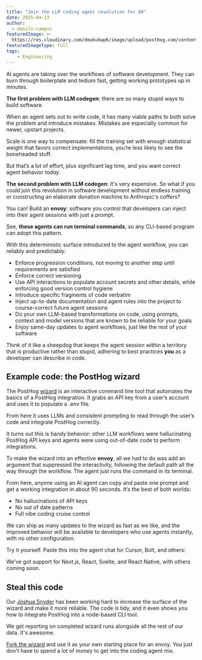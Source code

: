 ```yaml
---
title: "Join the LLM coding agent revolution for $0"
date: 2025-04-23
author:
  - danilo-campos
featuredImage: >-
  https://res.cloudinary.com/dmukukwp6/image/upload/posthog.com/contents/images/blog/posthog-engineering-blog.png
featuredImageType: full
tags:
    - Engineering
---
```



AI agents are taking over the workflows of software development. They can burn through boilerplate and tedium fast, getting working prototypes up in minutes.

**The first problem with LLM codegen**: there are so many stupid ways to build software.

When an agent sets out to write code, it has many viable paths to both solve the problem and introduce mistakes. Mistakes are especially common for newer, upstart projects.

Scale is one way to compensate: fill the training set with enough statistical weight that favors correct implementations, you’re less likely to see the boneheaded stuff.

But that’s a lot of effort, plus significant lag time, and you want correct agent behavior *today*.

**The second problem with LLM codegen**: it's very expensive. So what if you could join this revolution in software development without endless training or constructing an elaborate donation machine to Anthropic's coffers?

You can! Build an **envoy**: software you control that developers can inject into their agent sessions with just a prompt.

See, **these agents can run terminal commands**, so any CLI-based program can adopt this pattern.

With this deterministic surface introduced to the agent workflow, you can reliably and predictably:

- Enforce progression conditions, not moving to another step until requirements are satisfied  
- Enforce correct versioning
- Use API interactions to populate account secrets and other details, while enforcing good version control hygiene  
- Introduce specific fragments of code verbatim
- Inject up-to-date documentation and agent rules into the project to course-correct future agent sessions  
- Do your own LLM-based transformations on code, using prompts, context and model versions that are known to be reliable for your goals
- Enjoy same-day updates to agent workflows, just like the rest of your software

Think of it like a sheepdog that keeps the agent session within a territory that is productive rather than stupid, adhering to best practices **you** as a developer can describe in code.

## Example code: the PostHog wizard

The PostHog [wizard](https://github.com/PostHog/wizard/tree/main) is an interactive command line tool that automates the basics of a PostHog integration. It grabs an API key from a user’s account and uses it to populate a .env file.

From here it uses LLMs and consistent prompting to read through the user’s code and integrate PostHog correctly.

It turns out this is handy behavior: other LLM workflows were hallucinating PostHog API keys and agents were using out-of-date code to perform integrations.

To make the wizard into an effective **envoy**, all we had to do was add an argument that suppressed the interactivity, following the default path all the way through the workflow. The agent just runs the command in its terminal.

From here, anyone using an AI agent can copy and paste one prompt and get a working integration in about 90 seconds. It’s the best of both worlds:

- No hallucinations of API keys  
- No out of date patterns  
- Full vibe coding cruise control

We can ship as many updates to the wizard as fast as we like, and the improved behavior will be available to developers who use agents instantly, with no other configuration.

Try it yourself. Paste this into the agent chat for Cursor, Bolt, and others:

<Prompt />

We’ve got support for Next.js, React, Svelte, and React Native, with others coming soon.

## Steal this code

Our [Joshua Snyder](https://posthog.com/community/profiles/32497) has been working hard to increase the surface of the wizard and make it more reliable. The code is tidy, and it even shows you how to integrate PostHog into a node-based CLI tool.

We get reporting on completed wizard runs alongside all the rest of our data. It's awesome.

[Fork the wizard](https://github.com/PostHog/wizard/tree/main) and use it as your own starting place for an envoy. You just don't have to spend a lot of money to get into the coding agent mix. 